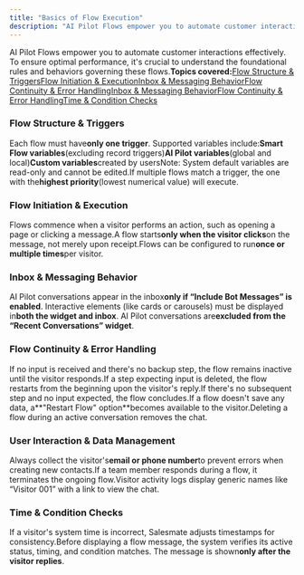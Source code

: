 ```yaml
---
title: "Basics of Flow Execution"
description: "AI Pilot Flows empower you to automate customer interactions effectively. To ensure optimal performance, it's crucial to understand the foundational r..."
---
```


AI Pilot Flows empower you to automate customer interactions effectively. To ensure optimal performance, it's crucial to understand the foundational rules and behaviors governing these flows.**Topics covered:**[Flow Structure & Triggers](https://support.salesmate.io/hc/en-us/articles/45879772372505-Basics-of-Flow-Execution#01JVVFDXX8V702FA4P2H1G26H8)[Flow Initiation & Execution](https://support.salesmate.io/hc/en-us/articles/45879772372505-Basics-of-Flow-Execution#01JVVFEQVWQJV69JB2KMZT2FE5)[Inbox & Messaging Behavior](https://support.salesmate.io/hc/en-us/articles/45879772372505-Basics-of-Flow-Execution#01JVVFFXVXJZ3RVRAN53GNVRDR)[Flow Continuity & Error Handling](https://support.salesmate.io/hc/en-us/articles/45879772372505-Basics-of-Flow-Execution#01JVVFG3KG18VQ24J3PSEK9N0F)[Inbox & Messaging Behavior](https://support.salesmate.io/hc/en-us/articles/45879772372505-Basics-of-Flow-Execution#01JVVFFXVXJZ3RVRAN53GNVRDR)[Flow Continuity & Error Handling](https://support.salesmate.io/hc/en-us/articles/45879772372505-Basics-of-Flow-Execution#01JVVFG3KG18VQ24J3PSEK9N0F)[Time & Condition Checks](https://support.salesmate.io/hc/en-us/articles/45879772372505-Basics-of-Flow-Execution#01JVVFG9PP70DDVBXYC8977Z7C)

### Flow Structure & Triggers

Each flow must have**only one trigger**. Supported variables include:**Smart Flow variables**(excluding record triggers)**AI Pilot variables**(global and local)**Custom variables**created by usersNote: System default variables are read-only and cannot be edited.If multiple flows match a trigger, the one with the**highest priority**(lowest numerical value) will execute.

### Flow Initiation & Execution

Flows commence when a visitor performs an action, such as opening a page or clicking a message.A flow starts**only when the visitor clicks**on the message, not merely upon receipt.Flows can be configured to run**once or multiple times**per visitor.

### Inbox & Messaging Behavior

AI Pilot conversations appear in the inbox**only if “Include Bot Messages” is enabled**. Interactive elements (like cards or carousels) must be displayed in**both the widget and inbox**. AI Pilot conversations are**excluded from the “Recent Conversations” widget**.

### Flow Continuity & Error Handling

If no input is received and there's no backup step, the flow remains inactive until the visitor responds.If a step expecting input is deleted, the flow restarts from the beginning upon the visitor's reply.If there's no subsequent step and no input expected, the flow concludes.If a flow doesn't save any data, a**"Restart Flow" option**becomes available to the visitor.Deleting a flow during an active conversation removes the chat.

### User Interaction & Data Management

Always collect the visitor's**email or phone number**to prevent errors when creating new contacts.If a team member responds during a flow, it terminates the ongoing flow.Visitor activity logs display generic names like “Visitor 001” with a link to view the chat.

### Time & Condition Checks

If a visitor's system time is incorrect, Salesmate adjusts timestamps for consistency.Before displaying a flow message, the system verifies its active status, timing, and condition matches. The message is shown**only after the visitor replies**.
